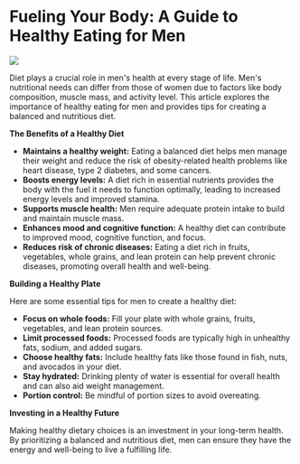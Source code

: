 # Fueling Your Body: A Guide to Healthy Eating for Men

<img src="https://plus.unsplash.com/premium_photo-1664910063022-adb3b7807889?q=80&w=2940&auto=format&fit=crop&ixlib=rb-4.0.3&ixid=M3wxMjA3fDB8MHxwaG90by1wYWdlfHx8fGVufDB8fHx8fA%3D%3D" />

Diet plays a crucial role in men's health at every stage of life. Men's nutritional needs can differ from those of women due to factors like body composition, muscle mass, and activity level. This article explores the importance of healthy eating for men and provides tips for creating a balanced and nutritious diet.

**The Benefits of a Healthy Diet**

- **Maintains a healthy weight:** Eating a balanced diet helps men manage their weight and reduce the risk of obesity-related health problems like heart disease, type 2 diabetes, and some cancers.
- **Boosts energy levels:** A diet rich in essential nutrients provides the body with the fuel it needs to function optimally, leading to increased energy levels and improved stamina.
- **Supports muscle health:** Men require adequate protein intake to build and maintain muscle mass.
- **Enhances mood and cognitive function:** A healthy diet can contribute to improved mood, cognitive function, and focus.
- **Reduces risk of chronic diseases:** Eating a diet rich in fruits, vegetables, whole grains, and lean protein can help prevent chronic diseases, promoting overall health and well-being.

**Building a Healthy Plate**

Here are some essential tips for men to create a healthy diet:

- **Focus on whole foods:** Fill your plate with whole grains, fruits, vegetables, and lean protein sources.
- **Limit processed foods:** Processed foods are typically high in unhealthy fats, sodium, and added sugars.
- **Choose healthy fats:** Include healthy fats like those found in fish, nuts, and avocados in your diet.
- **Stay hydrated:** Drinking plenty of water is essential for overall health and can also aid weight management.
- **Portion control:** Be mindful of portion sizes to avoid overeating.

**Investing in a Healthy Future**

Making healthy dietary choices is an investment in your long-term health. By prioritizing a balanced and nutritious diet, men can ensure they have the energy and well-being to live a fulfilling life.
